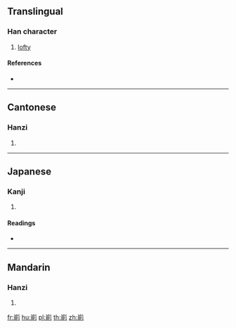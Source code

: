 ==Translingual==

===Han character===
{{Han char|rn=46|rad=山|as=09|sn=12|four=22827|canj=UBCN|ids=⿱山則}}

# [[lofty]]

====References====
* {{Han ref|kx=0315.160|dkj=08239|dj=0616.090|hdz=10785.210|uh=5D31|ud=23857|bh=D8E7|bd=55527}}

----

==Cantonese==

===Hanzi===
{{yue-hanzi|jyut=[[zak1]]|y=jak1}}

# {{defn|lang=yue|sort=山09}}

----

==Japanese==

===Kanji===
{{ja-kanji|grade=|rs=山09}}

# {{defn|lang=ja|sort=山09}}

====Readings====
* {{ja-readings|on=[[しょく]] (shoku), [[じき]] (jiki)|kun=}}

----

==Mandarin==

===Hanzi===
{{cmn-hanzi|pin=[[zè]] ([[ze4]])|wg=tse<sup>4</sup>}}

# {{defn|lang=cmn|sort=山09}}

[[fr:崱]]
[[hu:崱]]
[[pl:崱]]
[[th:崱]]
[[zh:崱]]
